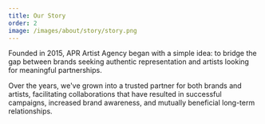 ```yaml
---
title: Our Story
order: 2
image: /images/about/story/story.png
---
```


Founded in 2015, APR Artist Agency began with a simple idea: to bridge the gap between brands seeking authentic representation and artists looking for meaningful partnerships.

Over the years, we've grown into a trusted partner for both brands and artists, facilitating collaborations that have resulted in successful campaigns, increased brand awareness, and mutually beneficial long-term relationships.
